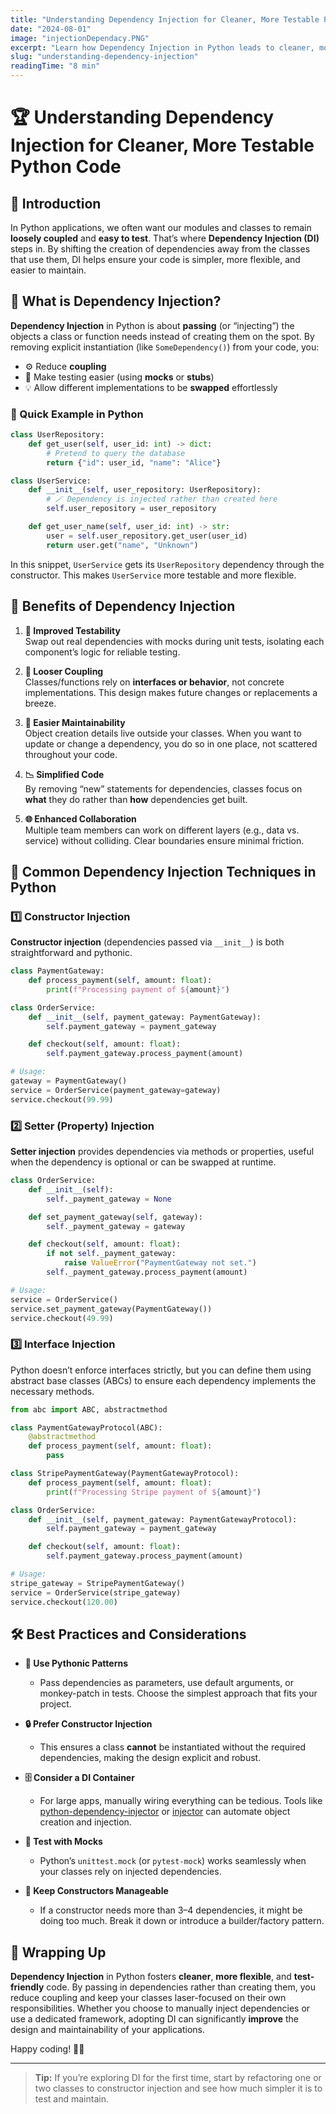 ---
title: "Understanding Dependency Injection for Cleaner, More Testable Python Code"
date: "2024-08-01"
image: "injectionDependacy.PNG"
excerpt: "Learn how Dependency Injection in Python leads to cleaner, more testable code through practical examples and best practices."
slug: "understanding-dependency-injection"
readingTime: "8 min"
---

# 🏆 Understanding Dependency Injection for Cleaner, More Testable Python Code

## 🚀 Introduction

In Python applications, we often want our modules and classes to remain **loosely coupled** and **easy to test**. That’s where **Dependency Injection (DI)** steps in. By shifting the creation of dependencies away from the classes that use them, DI helps ensure your code is simpler, more flexible, and easier to maintain.

## 🤔 What is Dependency Injection?

**Dependency Injection** in Python is about **passing** (or “injecting”) the objects a class or function needs instead of creating them on the spot. By removing explicit instantiation (like `SomeDependency()`) from your code, you:

- ⚙️ Reduce **coupling**
- 🤝 Make testing easier (using **mocks** or **stubs**)
- 💡 Allow different implementations to be **swapped** effortlessly

### 🐍 Quick Example in Python

```python
class UserRepository:
    def get_user(self, user_id: int) -> dict:
        # Pretend to query the database
        return {"id": user_id, "name": "Alice"}

class UserService:
    def __init__(self, user_repository: UserRepository):
        # 🪄 Dependency is injected rather than created here
        self.user_repository = user_repository

    def get_user_name(self, user_id: int) -> str:
        user = self.user_repository.get_user(user_id)
        return user.get("name", "Unknown")
```

In this snippet, `UserService` gets its `UserRepository` dependency through the constructor. This makes `UserService` more testable and more flexible.

## 🎯 Benefits of Dependency Injection

1. **🧪 Improved Testability**  
   Swap out real dependencies with mocks during unit tests, isolating each component’s logic for reliable testing.

2. **🧩 Looser Coupling**  
   Classes/functions rely on **interfaces or behavior**, not concrete implementations. This design makes future changes or replacements a breeze.

3. **🔧 Easier Maintainability**  
   Object creation details live outside your classes. When you want to update or change a dependency, you do so in one place, not scattered throughout your code.

4. **📉 Simplified Code**  
   By removing “new” statements for dependencies, classes focus on **what** they do rather than **how** dependencies get built.

5. **🌐 Enhanced Collaboration**  
   Multiple team members can work on different layers (e.g., data vs. service) without colliding. Clear boundaries ensure minimal friction.

## 🔨 Common Dependency Injection Techniques in Python

### 1️⃣ Constructor Injection

**Constructor injection** (dependencies passed via `__init__`) is both straightforward and pythonic.

```python
class PaymentGateway:
    def process_payment(self, amount: float):
        print(f"Processing payment of ${amount}")

class OrderService:
    def __init__(self, payment_gateway: PaymentGateway):
        self.payment_gateway = payment_gateway

    def checkout(self, amount: float):
        self.payment_gateway.process_payment(amount)

# Usage:
gateway = PaymentGateway()
service = OrderService(payment_gateway=gateway)
service.checkout(99.99)
```

### 2️⃣ Setter (Property) Injection

**Setter injection** provides dependencies via methods or properties, useful when the dependency is optional or can be swapped at runtime.

```python
class OrderService:
    def __init__(self):
        self._payment_gateway = None

    def set_payment_gateway(self, gateway):
        self._payment_gateway = gateway

    def checkout(self, amount: float):
        if not self._payment_gateway:
            raise ValueError("PaymentGateway not set.")
        self._payment_gateway.process_payment(amount)

# Usage:
service = OrderService()
service.set_payment_gateway(PaymentGateway())
service.checkout(49.99)
```

### 3️⃣ Interface Injection

Python doesn’t enforce interfaces strictly, but you can define them using abstract base classes (ABCs) to ensure each dependency implements the necessary methods.

```python
from abc import ABC, abstractmethod

class PaymentGatewayProtocol(ABC):
    @abstractmethod
    def process_payment(self, amount: float):
        pass

class StripePaymentGateway(PaymentGatewayProtocol):
    def process_payment(self, amount: float):
        print(f"Processing Stripe payment of ${amount}")

class OrderService:
    def __init__(self, payment_gateway: PaymentGatewayProtocol):
        self.payment_gateway = payment_gateway

    def checkout(self, amount: float):
        self.payment_gateway.process_payment(amount)

# Usage:
stripe_gateway = StripePaymentGateway()
service = OrderService(stripe_gateway)
service.checkout(120.00)
```

## 🛠️ Best Practices and Considerations

- **🐍 Use Pythonic Patterns**
  - Pass dependencies as parameters, use default arguments, or monkey-patch in tests. Choose the simplest approach that fits your project.
- **🔒 Prefer Constructor Injection**

  - This ensures a class **cannot** be instantiated without the required dependencies, making the design explicit and robust.

- **🗄️ Consider a DI Container**

  - For large apps, manually wiring everything can be tedious. Tools like [python-dependency-injector](https://github.com/ets-labs/python-dependency-injector) or [injector](https://github.com/alecthomas/injector) can automate object creation and injection.

- **🧪 Test with Mocks**

  - Python’s `unittest.mock` (or `pytest-mock`) works seamlessly when your classes rely on injected dependencies.

- **📏 Keep Constructors Manageable**
  - If a constructor needs more than 3–4 dependencies, it might be doing too much. Break it down or introduce a builder/factory pattern.

## 🎉 Wrapping Up

**Dependency Injection** in Python fosters **cleaner**, **more flexible**, and **test-friendly** code. By passing in dependencies rather than creating them, you reduce coupling and keep your classes laser-focused on their own responsibilities. Whether you choose to manually inject dependencies or use a dedicated framework, adopting DI can significantly **improve** the design and maintainability of your applications.

Happy coding! 🐍✨

---

> **Tip:** If you’re exploring DI for the first time, start by refactoring one or two classes to constructor injection and see how much simpler it is to test and maintain.
